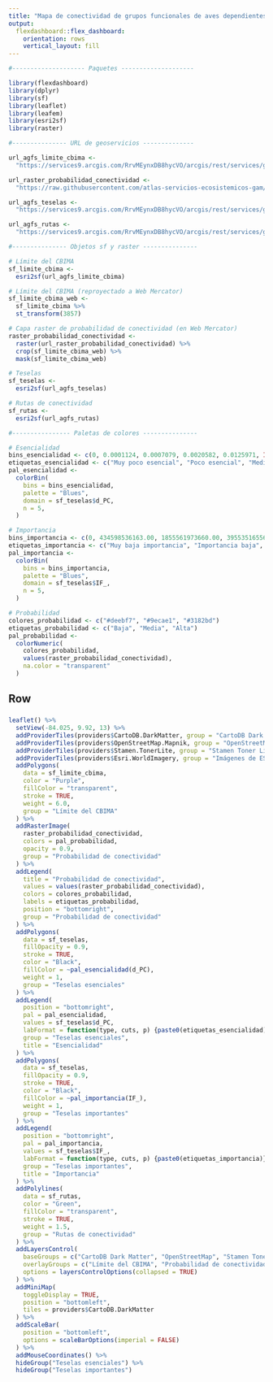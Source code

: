 ```yaml
---
title: "Mapa de conectividad de grupos funcionales de aves dependientes de bosque y bosque ribereño en el Corredor Biológico Interurbano María Aguilar"
output: 
  flexdashboard::flex_dashboard:
    orientation: rows
    vertical_layout: fill
---
```


```r
#-------------------- Paquetes --------------------

library(flexdashboard)
library(dplyr)
library(sf)
library(leaflet)
library(leafem)
library(esri2sf)
library(raster)

#--------------- URL de geoservicios --------------

url_agfs_limite_cbima <-
  "https://services9.arcgis.com/RrvMEynxDB8hycVO/arcgis/rest/services/gam_limite_cbi_maria_aguilar/FeatureServer/0"

url_raster_probabilidad_conectividad <-
  "https://raw.githubusercontent.com/atlas-servicios-ecosistemicos-gam/datos/master/conectividad/cbima/bosque-bosque-ripario/PROBABILIDAD_CONECTIVIDAD_BOSQUE_BRIPARIO_MA_WEB.TIF"

url_agfs_teselas <-
  "https://services9.arcgis.com/RrvMEynxDB8hycVO/arcgis/rest/services/gam_conectividad_parches_esenciales_importantes_bosque_ripario_ma/FeatureServer/0"

url_agfs_rutas <-
  "https://services9.arcgis.com/RrvMEynxDB8hycVO/arcgis/rest/services/gam_conectividad_rutas_conectividad_bosque_bripario_ma/FeatureServer/0"

#--------------- Objetos sf y raster ---------------

# Límite del CBIMA
sf_limite_cbima <-
  esri2sf(url_agfs_limite_cbima)

# Límite del CBIMA (reproyectado a Web Mercator)
sf_limite_cbima_web <- 
  sf_limite_cbima %>%
  st_transform(3857)

# Capa raster de probabilidad de conectividad (en Web Mercator)
raster_probabilidad_conectividad <-
  raster(url_raster_probabilidad_conectividad) %>%
  crop(sf_limite_cbima_web) %>%
  mask(sf_limite_cbima_web)

# Teselas
sf_teselas <- 
  esri2sf(url_agfs_teselas)

# Rutas de conectividad
sf_rutas <- 
  esri2sf(url_agfs_rutas)

#---------------- Paletas de colores ---------------

# Esencialidad
bins_esencialidad <- c(0, 0.0001124, 0.0007079, 0.0020582, 0.0125971, Inf)
etiquetas_esencialidad <- c("Muy poco esencial", "Poco esencial", "Medianamente esencial", "Esencial", "Altamente esencial")
pal_esencialidad <- 
  colorBin(
    bins = bins_esencialidad,
    palette = "Blues", 
    domain = sf_teselas$d_PC,
    n = 5,
  )

# Importancia
bins_importancia <- c(0, 434598536163.00, 1855561973660.00, 3955351655680.00, 7310654767970.00, Inf)
etiquetas_importancia <- c("Muy baja importancia", "Importancia baja", "Importancia media", "Alta importancia", "Muy alta importancia")
pal_importancia <- 
  colorBin(
    bins = bins_importancia,
    palette = "Blues", 
    domain = sf_teselas$IF_,
    n = 5,
  )

# Probabilidad
colores_probabilidad <- c("#deebf7", "#9ecae1", "#3182bd")
etiquetas_probabilidad <- c("Baja", "Media", "Alta")
pal_probabilidad <- 
  colorNumeric(
    colores_probabilidad, 
    values(raster_probabilidad_conectividad),
    na.color = "transparent"
  )

```

Row
-----------------------------------------------------------------------

### 

```r

leaflet() %>%
  setView(-84.025, 9.92, 13) %>%
  addProviderTiles(providers$CartoDB.DarkMatter, group = "CartoDB Dark Matter") %>%
  addProviderTiles(providers$OpenStreetMap.Mapnik, group = "OpenStreetMap") %>%
  addProviderTiles(providers$Stamen.TonerLite, group = "Stamen Toner Lite") %>%
  addProviderTiles(providers$Esri.WorldImagery, group = "Imágenes de ESRI") %>%
  addPolygons(
    data = sf_limite_cbima,
    color = "Purple",
    fillColor = "transparent",
    stroke = TRUE,
    weight = 6.0,
    group = "Límite del CBIMA"
  ) %>%
  addRasterImage(
    raster_probabilidad_conectividad, 
    colors = pal_probabilidad,
    opacity = 0.9,
    group = "Probabilidad de conectividad"
  ) %>%  
  addLegend(
    title = "Probabilidad de conectividad", 
    values = values(raster_probabilidad_conectividad),
    colors = colores_probabilidad,
    labels = etiquetas_probabilidad,
    position = "bottomright",
    group = "Probabilidad de conectividad"
  ) %>%  
  addPolygons(
    data = sf_teselas,
    fillOpacity = 0.9,
    stroke = TRUE,
    color = "Black",
    fillColor = ~pal_esencialidad(d_PC),
    weight = 1,
    group = "Teselas esenciales"
  ) %>%
  addLegend(
    position = "bottomright",
    pal = pal_esencialidad,
    values = sf_teselas$d_PC,
    labFormat = function(type, cuts, p) {paste0(etiquetas_esencialidad)},
    group = "Teselas esenciales",
    title = "Esencialidad"
  ) %>%    
  addPolygons(
    data = sf_teselas,
    fillOpacity = 0.9,
    stroke = TRUE,
    color = "Black",
    fillColor = ~pal_importancia(IF_),
    weight = 1,
    group = "Teselas importantes"
  ) %>%
  addLegend(
    position = "bottomright",
    pal = pal_importancia,
    values = sf_teselas$IF_,
    labFormat = function(type, cuts, p) {paste0(etiquetas_importancia)},
    group = "Teselas importantes",
    title = "Importancia"
  ) %>%    
  addPolylines(
    data = sf_rutas,
    color = "Green",
    fillColor = "transparent",
    stroke = TRUE,
    weight = 1.5,
    group = "Rutas de conectividad"
  ) %>%
  addLayersControl(
    baseGroups = c("CartoDB Dark Matter", "OpenStreetMap", "Stamen Toner Lite", "Imágenes de ESRI"),
    overlayGroups = c("Límite del CBIMA", "Probabilidad de conectividad", "Teselas esenciales", "Teselas importantes", "Rutas de conectividad"),
    options = layersControlOptions(collapsed = TRUE)    
  ) %>%  
  addMiniMap(
    toggleDisplay = TRUE,
    position = "bottomleft",
    tiles = providers$CartoDB.DarkMatter
  ) %>%
  addScaleBar(
    position = "bottomleft",
    options = scaleBarOptions(imperial = FALSE)
  ) %>%
  addMouseCoordinates() %>%
  hideGroup("Teselas esenciales") %>%
  hideGroup("Teselas importantes")

```